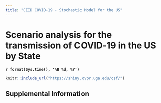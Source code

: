 ```yaml
---
title: "CEID COVID-19 - Stochastic Model for the US"
---
```



<p id="disclaimer"></p>

# Scenario analysis for the transmission of COVID‑19 in the US by State
<strong>`r format(Sys.time(), '%B %d, %Y')`</strong>

<!-- ## {.tabset .tabset-fade} -->



```r
knitr::include_url("https://shiny.ovpr.uga.edu/csf/")
```
<!-- <script>iFrameResize({ log: false }, '#nCov-tracker')</script> -->



## Supplemental Information

<div class="container-frames">

<!-- Supplemental information: [html]() -->

<!-- Preprint: [download]() -->

<!-- <p> -->
<!--   <a href="https://github.com/CEIDatUGA/COVID-shiny-tracker" target="_blank"> -->
<!--     <img src="images/GitHub-Mark-64px.png" id="github-icon" alt="GitHub repository"/> -->
<!--     GitHub repository -->
<!--   </a> -->
<!-- </p> -->

</div>